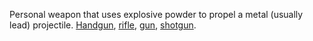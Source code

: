 Personal weapon that uses explosive powder to propel a metal (usually lead) projectile.  [[Handgun]], [[rifle]], [[gun]], [[shotgun]].